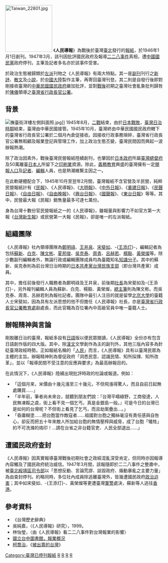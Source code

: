 [[File:Taiwan_22801.jpg|150px]]
《'''人民導報'''》為戰後於臺灣[[臺北|臺北]]發行的[[報紙|報紙]]，於1946年1月1日創刊。1947年3月，該刊因批評國民政府及報導[[二二八事件|二二八事件]]真相，遭[[中國國民黨|中國國民黨]]政府停刊，主筆及記者多名亦於該事件受害。

於政治生態被歸類於[[左派|左派]]刊物之《人民導報》有兩大特點。其一是[[副刊|副刊]]刊行之[[新詩|新詩]]、[[散文|散文]]及[[小說|小說]]，於[[中國大陸|中國大陸]]製作主筆，再寄回臺灣刊登。其二則是自發行後即對剛接收臺灣的[[中華民國國民政府|中華民國國民政府]]嚴加批評，並對[[台灣戰後時期|戰後]]初期之臺灣社會亂象批判歸咎於[[陳儀|陳儀]]領導之[[臺灣省行政長官公署|臺灣省行政長官公署]]。

==背景==
[[File:撫臺街洋樓左側斜面照.jpg|thumb]]]]
1945年8月，[[第二次世界大戰|二戰]]結束，由於[[日本戰敗|日本戰敗]]，[[台灣日治時期|臺灣日治時期]]結束，臺灣由中華民國接管。1945年10月，臺灣終由中華民國國民政府轄下的臺灣省行政長官公署於二個月內倉促接收。因接收行政事務瑣碎，臺灣省行政長官公署無暇顧及報業登記與管理工作，加上政治生態丕變，臺灣民間因而興起一波辦報熱潮。

除了政治因素外，戰後臺灣民營報紙陸續創刊，也肇因於[[日本政府|日本政府]]所屬[[台灣總督府|臺灣總督府]]及50萬離臺[[日本人|日本人]]所留下之[[印刷業|印刷業]]資源。除此，[[義務教育|義務教育]]興盛的臺灣擁有一定[[讀者|閱報人口]]及[[記者|記者]]、[[編輯|編輯]]人員，也是熱潮維繫主因之一。

在此軟硬體配合下，1945年10月至翌年2月間，臺灣報紙不含官營及半民營，純粹民營報紙計有《[[民報_(1945年)|民報]]》、《人民導報》、《[[大明報|大明報]]》、《[[中外日報|中外日報]]》、《[[重建日報|重建日報]]》、《[[民聲日報|民聲日報]]》、《[[自由日報|自由日報]]》、《[[自由晚報|自由晚報]]》、《[[興台日報|興台日報]]》、《[[國聲報|國聲報]]》、《[[東台日報|東台日報]]》等等。其中，民營最大報《民報》銷售量最多可達七萬份。

身為台灣十數份官民營報紙之一的《人民導報》，雖報量與影響力不如官方第一大報《[[台灣新生報|台灣新生報]]》或民營第一大報《民報》，卻是唯一的左派報紙。

==組織團隊==
《人民導報》社內領導團隊為[[鄭明祿|鄭明祿]]、[[王井泉|王井泉]]、[[宋斐如|宋斐如]]、-{[[王添灯|王添灯]]}-，編輯記者為包括[[蘇新|蘇新]]、[[白克|白克]]、[[陳文彬|陳文彬]]、[[夏邦俊|夏邦俊]]、[[吳克泰|吳克泰]]、[[周青|周青]]、[[呂赫若|呂赫若]]、[[楊毅|楊毅]]、[[黃榮燦|黃榮燦]]等。除少數副刊編輯者外，無論行政或編輯團隊成員均為臺籍知名[[知識分子|知識分子]]。其中的蘇新、吳克泰則為前台灣日治時期的[[日本共產黨台灣民族支部|日本共產黨台灣民族支部]]（即台灣共產黨）成員。

其中，擔任前後發行人職務者為鄭明祿及王井泉，前後期[[社長|社長]]為宋斐如及-{王添灯}-，另外報刊編輯人員為蘇新、白克、楊毅、黃榮燦，[[總主筆|總主筆]]則為陳文彬。而吳克泰、周青、呂赫若則為報社記者。團隊中最引人注目的就是留學[[北京大學|北京大學]]的臺籍人士宋斐如，因為具有左派思想的他不但擔任《人民導報》社長，亦是[[臺灣省行政長官公署教育處|臺灣省行政長官公署教育處]]副處長，而此官職為百位署內中高級官員中唯一臺籍人士。

==辦報精神與言論==
剛脫離日治的臺灣，報紙多設有[[日語|日語]]版以便民眾閱讀，《人民導報》全份亦有包含日語創作版的四大版。其中，除[[漢文|漢文]]文學創作為主的副刊外，其他三版內容多為針砭臺灣政經時勢。正如報紙名稱的「[[人民|人民]]」而言，《人民導報》具有以臺灣民眾為主體的主旨。辦報精神則為督促政府「洞悉民意、認識民情、知所採擇、知所改革」，並以「報導民間不受注意的反應與要求」為最高辦報目的。

在此情況下，《人民導報》陸續出現批評時政的社論或報道。例如：
*「這個月來，米價由十幾元漲至三十幾元，不但飛漲得驚人，而且自前日起無處購買……」
*「半年前，筆者尚未來台，就聽到朋友們說：『台灣平疇綠野，工商發達，人民無凍餒之虞，街上看不見一個乞丐，真是金銀島一般。』可是今日的台灣已是如何的台灣呢？不但街上看見了乞丐，而且劫案疊出…。」
*「昏庸糊塗……把台胞當作敵寇者……祖國對台胞之獨絲毫沒有責任感與自咎心，卻反而把五十年來敵人所加給台胞的無情壓榨與威脅，成了台胞「犧牲」的不可洗滌的烙印！…請在台省之非台籍官吏、人民全部退出……」

{{cn|除特別重視臺灣人民需求外，該報亦為戰後初期於臺灣唯一左派報紙。會有此編輯方向，與總編輯蘇新為活躍[[台灣共產黨|台共]]分子最有連帶關係。另外，宋斐如、黃榮燦[[社會主義|社會主義]]傾向也有關係。因此，《人民導報》於報道[[第二次國共內戰|國共內戰]]新聞，從不用[[共匪|共匪]]、匪軍等字眼稱呼[[中國共產黨|中國共產黨]]或[[中國人民解放軍|中國人民解放軍]]，另外也以暗示方式報道解放軍於國共內戰中漸漸取得優勢的消息。}}

==遭國民政府查封==
《人民導報》因真實報導臺灣戰後初期社會之政經混亂深受肯定，但同時亦因報導內容觸及了國民政府統治威信。1947年3月間，該報隨即於二二八事件之整肅中，被[[臺北綏靖區司令部|臺北綏靖區司令部]]以「思想反動、言論荒謬、詆毀政府、煽動暴亂之主要力量」為由查封停刊。約略同時，多位社內成員除逃離臺灣外，皆幾遭國民政府[[政治迫害|政治迫害]]；其中如宋斐如、-{王添灯}-、黃榮燦等更遭臺灣[[軍隊|軍]][[警察|警]]處決，蘇新等人逃往[[香港|香港]]。

==參考資料==
{{refbegin|2}}
*《台灣歷史辭典》
*吳純嘉，〈《人民導報》研究〉，1999。
*林怡瑩，〈由《人民導報》看二二八事件對台灣報業的影響〉
*[https://web.archive.org/web/20070728025548/http://paper.ntl.gov.tw/page/p-00002b.htm 國立台中圖書館，報業概況]
*[[柯喬治|柯喬治]]，《[[被出賣的台灣|被出賣的台灣]]》
{{refend}}

[[Category:臺灣已停刊報紙|Category:臺灣已停刊報紙]]
[[Category:二二八事件|R]]
[[Category:臺灣中文報紙|R]]
[[Category:1946年建立的出版物|R]]
[[Category:1947年廢除|R]]